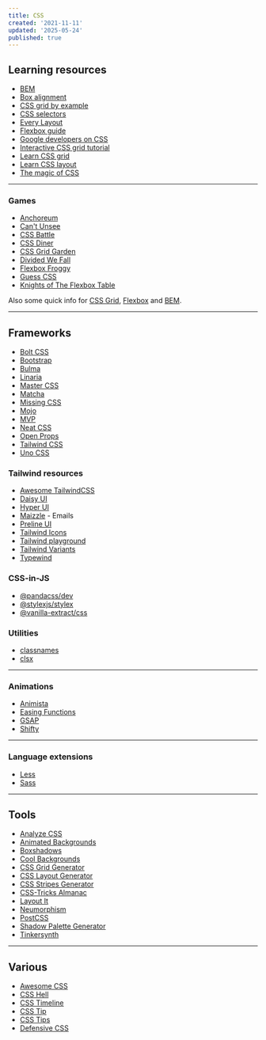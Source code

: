 ```yaml
---
title: CSS
created: '2021-11-11'
updated: '2025-05-24'
published: true
---
```


## Learning resources

- [BEM](https://en.bem.info)
- [Box alignment](https://ishadeed.com/article/learn-box-alignment)
- [CSS grid by example](https://gridbyexample.com)
- [CSS selectors](https://fffuel.co/css-selectors)
- [Every Layout](https://every-layout.dev)
- [Flexbox guide](https://blog.webdevsimplified.com/2021-11/flexbox)
- [Google developers on CSS](https://web.dev/learn/css)
- [Interactive CSS grid tutorial](https://www.euismod.dev)
- [Learn CSS grid](https://learncssgrid.com)
- [Learn CSS layout](https://book.mixu.net/css)
- [The magic of CSS](https://adamschwartz.co/magic-of-css)

---

### Games

- [Anchoreum](https://anchoreum.com)
- [Can't Unsee](https://cantunsee.space)
- [CSS Battle](https://cssbattle.dev)
- [CSS Diner](https://flukeout.github.io)
- [CSS Grid Garden](https://cssgridgarden.com)
- [Divided We Fall](https://divided-we-fall.therobinlord.com)
- [Flexbox Froggy](https://flexboxfroggy.com)
- [Guess CSS](https://www.guess-css.app)
- [Knights of The Flexbox Table](https://knightsoftheflexboxtable.com)

Also some quick info for [CSS Grid](https://grid.malven.co), [Flexbox](https://flexbox.malven.co) and [BEM](https://bem-cheat-sheet.9elements.com).

---

## Frameworks

- [Bolt CSS](https://github.com/tbolt/boltcss)
- [Bootstrap](https://github.com/twbs/bootstrap)
- [Bulma](https://github.com/jgthms/bulma)
- [Linaria](https://github.com/callstack/linaria)
- [Master CSS](https://github.com/master-co/css)
- [Matcha](https://github.com/lowlighter/matcha)
- [Missing CSS](https://github.com/bigskysoftware/missing)
- [Mojo](https://github.com/mojocss/mojocss)
- [MVP](https://github.com/andybrewer/mvp)
- [Neat CSS](https://github.com/codazoda/neatcss)
- [Open Props](https://github.com/argyleink/open-props)
- [Tailwind CSS](https://github.com/tailwindlabs/tailwindcss)
- [Uno CSS](https://github.com/unocss/unocss)

### Tailwind resources

- [Awesome TailwindCSS](https://github.com/aniftyco/awesome-tailwindcss)
- [Daisy UI](https://github.com/saadeghi/daisyui)
- [Hyper UI](https://github.com/markmead/hyperui)
- [Maizzle](https://github.com/maizzle/maizzle) - Emails
- [Preline UI](https://github.com/htmlstreamofficial/preline)
- [Tailwind Icons](https://github.com/egoist/tailwindcss-icons)
- [Tailwind playground](https://play.tailwindcss.com)
- [Tailwind Variants](https://github.com/heroui-inc/tailwind-variants)
- [Typewind](https://github.com/mokshit06/typewind)

### CSS-in-JS

- [@pandacss/dev](https://github.com/chakra-ui/panda)
- [@stylexjs/stylex](https://github.com/facebook/stylex)
- [@vanilla-extract/css](https://github.com/vanilla-extract-css/vanilla-extract)

### Utilities

- [classnames](https://github.com/JedWatson/classnames)
- [clsx](https://github.com/lukeed/clsx)

---

### Animations

- [Animista](https://animista.net)
- [Easing Functions](https://github.com/ai/easings.net)
- [GSAP](https://github.com/greensock/GSAP)
- [Shifty](https://github.com/jeremyckahn/shifty)

---

### Language extensions

- [Less](https://github.com/less/less.js)
- [Sass](https://github.com/sass/sass)

---

## Tools

- [Analyze CSS](https://www.projectwallace.com/analyze-css)
- [Animated Backgrounds](https://animatedbackgrounds.me)
- [Boxshadows](https://boxshadows.xyz)
- [Cool Backgrounds](https://coolbackgrounds.io)
- [CSS Grid Generator](https://cssgrid-generator.netlify.app)
- [CSS Layout Generator](https://layout.bradwoods.io)
- [CSS Stripes Generator](https://stripesgenerator.com)
- [CSS-Tricks Almanac](https://css-tricks.com/almanac)
- [Layout It](https://grid.layoutit.com)
- [Neumorphism](https://neumorphism.io)
- [PostCSS](https://github.com/postcss/postcss)
- [Shadow Palette Generator](https://www.joshwcomeau.com/shadow-palette)
- [Tinkersynth](https://tinkersynth.com)

---

## Various

- [Awesome CSS](https://github.com/awesome-css-group/awesome-css)
- [CSS Hell](https://csshell.dev)
- [CSS Timeline](https://css-timeline.vercel.app)
- [CSS Tip](https://css-tip.com)
- [CSS Tips](https://markodenic.com/css-tips)
- [Defensive CSS](https://defensivecss.dev)
